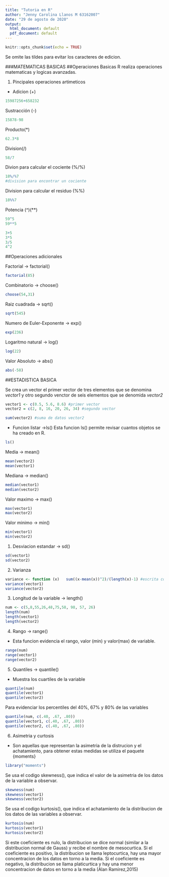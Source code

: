 ---
title: "Tutoria en R"
author: "Jenny Carolina Llanos M 63162007"
date: "29 de agosto de 2020"
output:
  html_document: default
  pdf_document: default
---

```{r setup, include=FALSE}
knitr::opts_chunk$set(echo = TRUE)
```

Se omite las tildes para evitar los caracteres de edicion.

###MATEMATICAS BASICAS 
##Operaciones Basicas 
R realiza operaciones matematicas y logicas avanzadas. 

1. Pincipales operaciones artimeticos 
* Adicion (+)
```{r, adicion}
15987256+658232
```
Sustracción (-)
```{r, sustraccion}
15878-98
```
Producto(*)
```{r, producto}
62.3*8
```
Division(/)
```{r, division}
58/7
```
Divion para calcular el cociente (%/%)
```{r, cociente}
18%/%7
#division para encontrar un cociente
```
Division para calcular el residuo (%%)
```{r, residuo}
18%%7
```
Potencia (^)(**)
```{r, potencia}
59^5
59**5
```

```{r, gen}
3+5
3*5
3/5
4^2
```

##Operaciones adicionales 

Factorial -> factorial()
```{r, factorial}
factorial(85)
```
Combinatorio -> choose()
```{r, combi}
choose(54,31)
```
Raiz cuadrada -> sqrt()
```{r, raiz}
sqrt(545)
```
Numero de Euler-Exponente -> exp()
```{r, euler}
exp(236)
```
Logaritmo natural -> log()
```{r, log}
log(22)
```
Valor Absoluto -> abs()
```{r, absoluto}
abs(-58)
```

##ESTADISTICA BASICA 

Se crea un vector el primer vector de tres elementos que se denomina _vector1_ y otro segundo venctor de seis elementos que se denomida _vector2_

```{r, vector1}
vector1 <- c(0.5, 5.6, 8.6) #primer vector
vector2 = c(2, 8, 16, 20, 26, 34) #segundo vector 

sum(vector2) #suma de datos vector2
```

* Funcion listar ->ls()
Esta funcion ls() permite revisar cuantos objetos se ha creado en R. 
```{r, ls}
ls()
```

Media -> mean()
```{r, mean()}
mean(vector2)
mean(vector1)
```
Mediana -> median()
```{r, median}
median(vector1)
median(vector2)
```
Valor maximo -> max()
```{r, max}
max(vector1)
max(vector2)
```
Valor minimo -> min()
```{r, min}
min(vector1)
min(vector2)
```
1. Desviacion estandar -> sd()
```{r, sd}
sd(vector1)
sd(vector2)
```
2. Varianza 
```{r, variance}
variance <- function (x)   sum((x-mean(x))^2)/(length(x)-1) #escrita como una funcion
variance(vector1)
variance(vector2)
```

3. Longitud de la variable -> length()
```{r, length}
num <- c(5,8,55,26,48,75,58, 98, 57, 26)  
length(num)
length(vector1)
length(vector2)
```
4. Rango -> range()
* Esta funcion evidencia el rango, valor (min) y valor(max) de variable.
```{r, rango}
range(num)
range(vector1)
range(vector2)
```
5. Quantiles -> quantile()
* Muestra los cuartiles de la variable
```{r, quantile}
quantile(num)
quantile(vector1)
quantile(vector2)
```
Para evidenciar los percentiles del 40%, 67% y 80% de las variables 
```{r, per}
quantile(num, c(.40, .67, .80))
quantile(vector1, c(.40, .67, .80))
quantile(vector2, c(.40, .67, .80))
```
6. Asimetria y curtosis 
* Son aquellas que representan la asimetria de la distrucion y el achatamiento, para obtener estas medidas se utiliza el paquete {moments}
```{r, estad}
library("moments")
```
Se usa el codigo skewness(), que indica el valor de la asimetria de los datos de la variable a observar. 
```{r, skewness}
skewness(num)
skewness(vector1)
skewness(vector2)
```
Se usa el codigo kurtosis(), que indica el achatamiento de la distribucion de los datos de las variables a observar. 
```{r, kurtosis}
kurtosis(num)
kurtosis(vector1)
kurtosis(vector2)
```
Si este coeficiente es nulo, la distribucion se dice normal (similar a la distribucion normal de Gauss) y recibe el nombre de mesocurtica. Si el coeficiente es positivo, la distribucion se llama leptocurtica, hay una mayor concentracion de los datos en torno a la media. Si el coeficiente es negativo, la distribucion se llama platicurtica y hay una menor concentracion de datos en torno a la media (Alan Ramirez,2015)